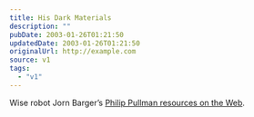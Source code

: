 ```yaml
---
title: His Dark Materials
description: ""
pubDate: 2003-01-26T01:21:50
updatedDate: 2003-01-26T01:21:50
originalUrl: http://example.com
source: v1
tags:
  - "v1"
---
```


Wise robot Jorn Barger&#8217;s [Philip Pullman resources on the Web][1].

[1]: http://www.robotwisdom.com/jorn/pullman.html "Philip Pullman resources on the Web from Robot Wisdom"

